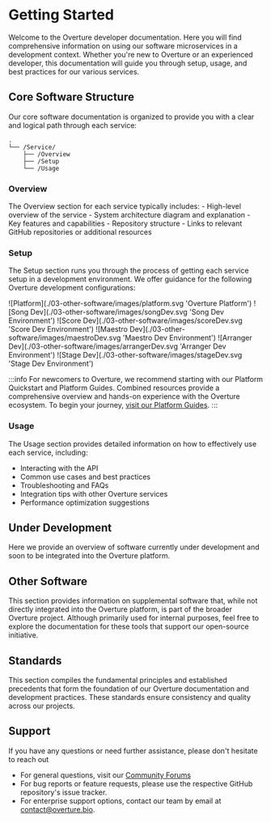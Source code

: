 
# Getting Started

Welcome to the Overture developer documentation. Here you will find comprehensive information on using our software microservices in a development context. Whether you're new to Overture or an experienced developer, this documentation will guide you through setup, usage, and best practices for our various services.

## Core Software Structure

Our core software documentation is organized to provide you with a clear and logical path through each service:

```
.
└── /Service/
    ├── /Overview
    ├── /Setup
    └── /Usage
```

### Overview

The Overview section for each service typically includes:
    - High-level overview of the service
    - System architecture diagram and explanation
    - Key features and capabilities
    - Repository structure
    - Links to relevant GitHub repositories or additional resources

### Setup 

The Setup section runs you through the process of getting each service setup in a development environment. We offer guidance for the following Overture development configurations:


<Tabs>
  <TabItem value="platform" label="Platform" default>
  ![Platform](./03-other-software/images/platform.svg 'Overture Platform')
  </TabItem>
  <TabItem value="songDev" label="SongDev">
     ![Song Dev](./03-other-software/images/songDev.svg 'Song Dev Environment')
  </TabItem>
  <TabItem value="scoreDev" label="ScoreDev">
     ![Score Dev](./03-other-software/images/scoreDev.svg 'Score Dev Environment')
  </TabItem>
  <TabItem value="maestroDev" label="MaestroDev">
     ![Maestro Dev](./03-other-software/images/maestroDev.svg 'Maestro Dev Environment')
  </TabItem>
  <TabItem value="arrangerDev" label="ArrangerDev">
     ![Arranger Dev](./03-other-software/images/arrangerDev.svg 'Arranger Dev Environment')
  </TabItem>
  <TabItem value="stageDev" label="StageDev">
    ![Stage Dev](./03-other-software/images/stageDev.svg 'Stage Dev Environment')
  </TabItem>
</Tabs>

:::info
For newcomers to Overture, we recommend starting with our Platform Quickstart and Platform Guides. Combined resources provide a comprehensive overview and hands-on experience with the Overture ecosystem. To begin your journey, [visit our Platform Guides](/guides/getting-started).
:::

### Usage

The Usage section provides detailed information on how to effectively use each service, including:
- Interacting with the API
- Common use cases and best practices
- Troubleshooting and FAQs
- Integration tips with other Overture services
- Performance optimization suggestions

## Under Development

Here we provide an overview of software currently under development and soon to be integrated into the Overture platform. 

## Other Software

This section provides information on supplemental software that, while not directly integrated into the Overture platform, is part of the broader Overture project. Although primarily used for internal purposes, feel free to explore the documentation for these tools that support our open-source initiative.

## Standards

This section compiles the fundamental principles and established precedents that form the foundation of our Overture documentation and development practices. These standards ensure consistency and quality across our projects.

## Support

If you have any questions or need further assistance, please don't hesitate to reach out 

- For general questions, visit our [Community Forums](https://community.overture.bio/)
- For bug reports or feature requests, please use the respective GitHub repository's issue tracker.
- For enterprise support options, contact our team by email at contact@overture.bio.
